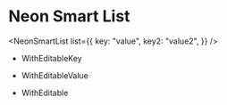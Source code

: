 
# Neon Smart List

<NeonSmartList list={{
    key: "value",
    key2: "value2",
}} />

- WithEditableKey

<NeonSmartList 
    onChange={this.props.onChange}
    editableName
    list={this.props.list}
/>

- WithEditableValue

<NeonSmartList 
    onChange={this.props.onChange}
    editableValue
    list={this.props.list}
/>

- WithEditable

<NeonSmartList 
    onChange={this.props.onChange}
    editableName
    editableValue
    list={this.props.list}
/>
